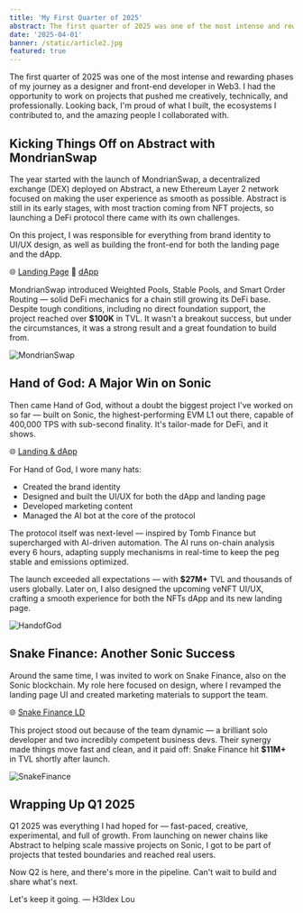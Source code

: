 ```yaml
---
title: 'My First Quarter of 2025'
abstract: The first quarter of 2025 was one of the most intense and rewarding phases of my journey as a designer and front-end developer in Web3.
date: '2025-04-01'
banner: /static/article2.jpg
featured: true
---
```


The first quarter of 2025 was one of the most intense and rewarding phases of my journey as a designer and front-end developer in Web3. I had the opportunity to work on projects that pushed me creatively, technically, and professionally. Looking back, I'm proud of what I built, the ecosystems I contributed to, and the amazing people I collaborated with.

## Kicking Things Off on Abstract with MondrianSwap

The year started with the launch of MondrianSwap, a decentralized exchange (DEX) deployed on Abstract, a new Ethereum Layer 2 network focused on making the user experience as smooth as possible. Abstract is still in its early stages, with most traction coming from NFT projects, so launching a DeFi protocol there came with its own challenges.

On this project, I was responsible for everything from brand identity to UI/UX design, as well as building the front-end for both the landing page and the dApp.

🌐 [Landing Page](https://www.mondrianswap.xyz/)
🧠 [dApp](https://app.mondrianswap.xyz/)

MondrianSwap introduced Weighted Pools, Stable Pools, and Smart Order Routing — solid DeFi mechanics for a chain still growing its DeFi base. Despite tough conditions, including no direct foundation support, the project reached over **$100K** in TVL. It wasn't a breakout success, but under the circumstances, it was a strong result and a great foundation to build from.

![MondrianSwap](/static/mondrian.png)

## Hand of God: A Major Win on Sonic

Then came Hand of God, without a doubt the biggest project I've worked on so far — built on Sonic, the highest-performing EVM L1 out there, capable of 400,000 TPS with sub-second finality. It's tailor-made for DeFi, and it shows.

🌐 [Landing & dApp](https://www.handofgod.app/)

For Hand of God, I wore many hats:

- Created the brand identity
- Designed and built the UI/UX for both the dApp and landing page
- Developed marketing content
- Managed the AI bot at the core of the protocol

The protocol itself was next-level — inspired by Tomb Finance but supercharged with AI-driven automation. The AI runs on-chain analysis every 6 hours, adapting supply mechanisms in real-time to keep the peg stable and emissions optimized.

The launch exceeded all expectations — with **$27M+** TVL and thousands of users globally. Later on, I also designed the upcoming veNFT UI/UX, crafting a smooth experience for both the NFTs dApp and its new landing page.

![HandofGod](/static/hogimg.png)

## Snake Finance: Another Sonic Success
Around the same time, I was invited to work on Snake Finance, also on the Sonic blockchain. My role here focused on design, where I revamped the landing page UI and created marketing materials to support the team.

🌐 [Snake Finance LD](https://snake.finance/)

This project stood out because of the team dynamic — a brilliant solo developer and two incredibly competent business devs. Their synergy made things move fast and clean, and it paid off: Snake Finance hit **$11M+** in TVL shortly after launch.

![SnakeFinance](/static/Snakeimg.png)

## Wrapping Up Q1 2025
Q1 2025 was everything I had hoped for — fast-paced, creative, experimental, and full of growth. From launching on newer chains like Abstract to helping scale massive projects on Sonic, I got to be part of projects that tested boundaries and reached real users.

Now Q2 is here, and there's more in the pipeline. Can't wait to build and share what's next.

Let's keep it going.
— H3ldex Lou 